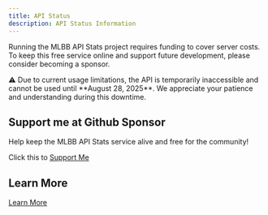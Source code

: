 ```yaml
---
title: API Status
description: API Status Information
---
```


Running the MLBB API Stats project requires funding to cover server costs. To keep this free service online and support future development, please consider becoming a sponsor.

<Note title="Notice" type="warning">
⚠️ Due to current usage limitations, the API is temporarily inaccessible and cannot be used until **August 28, 2025**. We appreciate your patience and understanding during this downtime.
</Note>

## Support me at Github Sponsor

Help keep the MLBB API Stats service alive and free for the community!

Click this to [Support Me](https://github.com/sponsors/ridwaanhall)

## Learn More

[Learn More](https://ridwaanhall.com/blog/how-usage-monitoring-sustains-mlbb-stats-and-api-pddikti/)